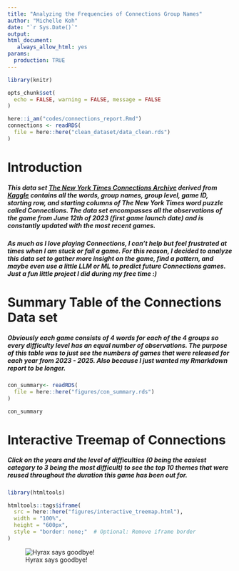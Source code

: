 ```yaml
---
title: "Analyzing the Frequencies of Connections Group Names"
author: "Michelle Koh"
date: "`r Sys.Date()`"
output: 
html_document:
   always_allow_html: yes
params: 
  production: TRUE
---
```


```r
library(knitr)

opts_chunk$set(
  echo = FALSE, warning = FALSE, message = FALSE
)

```

```r

here::i_am("codes/connections_report.Rmd")
connections <- readRDS(
  file = here::here("clean_dataset/data_clean.rds")
)

```

# Introduction

##### This data set [The New York Times Connections Archive](https://www.kaggle.com/datasets/eric27n/the-new-york-times-connections?resource=download) derived from [Kaggle](https://www.kaggle.com/) contains all the words, group names, group level, game ID, starting row, and starting columns of *The New York Times* word puzzle called **Connections**. The data set encompasses all the observations of the game from June 12th of 2023 (first game launch date) and is constantly updated with the most recent games.

##### As much as I love playing **Connections**, I can't help but feel frustrated at times when I am stuck or fail a game. For this reason, I decided to analyze this data set to gather more insight on the game, find a pattern, and maybe even use a little LLM or ML to predict future **Connections** games. Just a fun little project I did during my free time :)

# Summary Table of the Connections Data set

##### Obviously each game consists of 4 words for each of the 4 groups so every difficulty level has an equal number of observations. The purpose of this table was to just see the numbers of games that were released for each year from 2023 - 2025. Also because I just wanted my Rmarkdown report to be longer.

```r

con_summary<- readRDS(
  file = here::here("figures/con_summary.rds")
)

con_summary

```

# Interactive Treemap of Connections

##### Click on the years and the level of difficulties (0 being the easiest category to 3 being the most difficult) to see the top 10 themes that were reused throughout the duration this game has been out for.

```r
library(htmltools)

htmltools::tags$iframe(
  src = here::here("figures/interactive_treemap.html"),
  width = "100%",
  height = "600px",
  style = "border: none;"  # Optional: Remove iframe border
)
```


![Hyrax says goodbye!](/Users/michellekoh/Documents/github_projects/hyrax.jpg)

